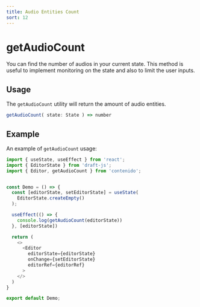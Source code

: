 ```yaml
---
title: Audio Entities Count
sort: 12
---
```


# getAudioCount

You can find the number of audios in your current state. This method is
useful to implement monitoring on the state and also to limit the user inputs.

## Usage

The `getAudioCount` utility will return the amount of audio entities.

```ts
getAudioCount( state: State ) => number
```

## Example

An example of `getAudioCount` usage:

```ts
import { useState, useEffect } from 'react';
import { EditorState } from 'draft-js';
import { Editor, getAudioCount } from 'contenido';


const Demo = () => {
  const [editorState, setEditorState] = useState(
    EditorState.createEmpty()
  );

  useEffect(() => {
    console.log(getAudioCount(editorState))
  }, [editorState])

  return (
    <>
      <Editor
        editorState={editorState}
        onChange={setEditorState}
        editorRef={editorRef}
      >
    </>
  )
}

export default Demo;
```
